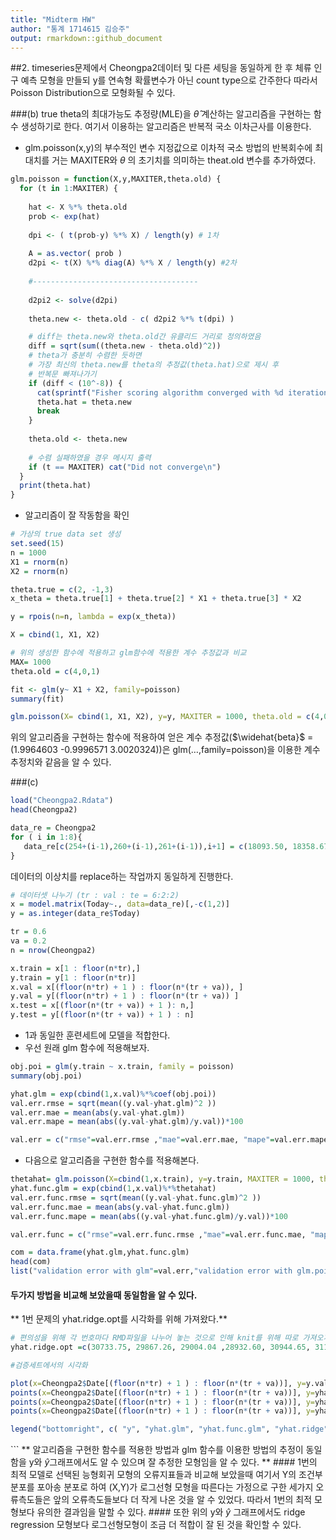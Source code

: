 ```yaml
---
title: "Midterm HW"
author: "통계 1714615 김승주"
output: rmarkdown::github_document
---
```

##2. 
timeseries문제에서 Cheongpa2데이터 및 다른 세팅을 동일하게 한 후 체류 인구 예측 모형을 만들되 y를 연속형 확률변수가 아닌 count type으로 간주한다
따라서 Poisson Distribution으로 모형화될 수 있다.

###(b)
true theta의 최대가능도 추정량(MLE)을 $\widehat{\theta}$ 계산하는 알고리즘을 구현하는 함수 생성하기로 한다. 여기서 이용하는 알고리즘은 반복적 국소 이차근사를 이용한다.

* glm.poisson(x,y)의 부수적인 변수 지정값으로 이차적 국소 방법의 반복회수에 최대치를 거는 MAXITER와 $\theta$ 의 초기치를 의미하는 theat.old 변수를 추가하였다.
```r
glm.poisson = function(X,y,MAXITER,theta.old) {
  for (t in 1:MAXITER) {
   
    hat <- X %*% theta.old
    prob <- exp(hat)
    
    dpi <- ( t(prob-y) %*% X) / length(y) # 1차
    
    A = as.vector( prob )
    d2pi <- t(X) %*% diag(A) %*% X / length(y) #2차
    
    #-------------------------------------
    
    d2pi2 <- solve(d2pi)
    
    theta.new <- theta.old - c( d2pi2 %*% t(dpi) )

    # diff는 theta.new와 theta.old간 유클리드 거리로 정의하였음
    diff = sqrt(sum((theta.new - theta.old)^2))
    # theta가 충분히 수렴한 듯하면 
    # 가장 최신의 theta.new를 theta의 추정값(theta.hat)으로 제시 후
    # 반복문 빠져나가기
    if (diff < (10^-8)) { 
      cat(sprintf("Fisher scoring algorithm converged with %d iterations\n", t))
      theta.hat = theta.new
      break
    }
    
    theta.old <- theta.new
    
    # 수렴 실패하였을 경우 메시지 출력
    if (t == MAXITER) cat("Did not converge\n")
  }
  print(theta.hat)
}
```

* 알고리즘이 잘 작동함을 확인
```r
# 가상의 true data set 생성
set.seed(15)
n = 1000
X1 = rnorm(n)
X2 = rnorm(n)

theta.true = c(2, -1,3)
x_theta = theta.true[1] + theta.true[2] * X1 + theta.true[3] * X2

y = rpois(n=n, lambda = exp(x_theta))

X = cbind(1, X1, X2)

# 위의 생성한 함수에 적용하고 glm함수에 적용한 계수 추정값과 비교
MAX= 1000
theta.old = c(4,0,1)

fit <- glm(y~ X1 + X2, family=poisson)                                   
summary(fit)
```


```r
glm.poisson(X= cbind(1, X1, X2), y=y, MAXITER = 1000, theta.old = c(4,0,1))
```
위의 알고리즘을 구현하는 함수에 적용하여 얻은 계수 추정값($\widehat{beta}$ = (1.9964603 -0.9996571  3.0020324))은 glm(...,family=poisson)을 이용한 계수 추정치와 같음을 알 수 있다.


###(c)
```r
load("Cheongpa2.Rdata")
head(Cheongpa2)

data_re = Cheongpa2
for ( i in 1:8){
   data_re[c(254+(i-1),260+(i-1),261+(i-1)),i+1] = c(18093.50, 18358.67, 19212.33)
}
```

데이터의 이상치를 replace하는 작업까지 동일하게 진행한다.

```r
# 데이터셋 나누기 (tr : val : te = 6:2:2)
x = model.matrix(Today~., data=data_re)[,-c(1,2)]
y = as.integer(data_re$Today)

tr = 0.6
va = 0.2
n = nrow(Cheongpa2)

x.train = x[1 : floor(n*tr),]
y.train = y[1 : floor(n*tr)]
x.val = x[(floor(n*tr) + 1 ) : floor(n*(tr + va)), ]
y.val = y[(floor(n*tr) + 1 ) : floor(n*(tr + va)) ]
x.test = x[(floor(n*(tr + va)) + 1 ): n,]
y.test = y[(floor(n*(tr + va)) + 1 ) : n]
```

* 1과 동일한 훈련세트에 모델을 적합한다.
* 우선 원래 glm 함수에 적용해보자.
```r
obj.poi = glm(y.train ~ x.train, family = poisson)
summary(obj.poi)

yhat.glm = exp(cbind(1,x.val)%*%coef(obj.poi))
val.err.rmse = sqrt(mean((y.val-yhat.glm)^2 ))
val.err.mae = mean(abs(y.val-yhat.glm))
val.err.mape = mean(abs((y.val-yhat.glm)/y.val))*100

val.err = c("rmse"=val.err.rmse ,"mae"=val.err.mae, "mape"=val.err.mape)
```
* 다음으로 알고리즘을 구현한 함수를 적용해본다.
```r
thetahat= glm.poisson(X=cbind(1,x.train), y=y.train, MAXITER = 1000, theta.old = c(8,rep(0, ncol(x))))
yhat.func.glm = exp(cbind(1,x.val)%*%thetahat)
val.err.func.rmse = sqrt(mean((y.val-yhat.func.glm)^2 ))
val.err.func.mae = mean(abs(y.val-yhat.func.glm))
val.err.func.mape = mean(abs((y.val-yhat.func.glm)/y.val))*100

val.err.func = c("rmse"=val.err.func.rmse ,"mae"=val.err.func.mae, "mape"=val.err.func.mape)
```
```r
com = data.frame(yhat.glm,yhat.func.glm)
head(com)
list("validation error with glm"=val.err,"validation error with glm.poisson"=val.err.func)
```
#### 두가지 방법을 비교해 보았을때 동일함을 알 수 있다.

** 1번 문제의 yhat.ridge.opt를 시각화를 위해 가져왔다.**
```r
# 편의성을 위해 각 번호마다 RMD파일을 나누어 놓는 것으로 인해 knit를 위해 따로 가져오게 되었습니다.
yhat.ridge.opt =c(30733.75, 29867.26, 29004.04 ,28932.60, 30944.65, 31111.76 ,30391.88 ,30615.90, 29602.78, 29042.28, 28889.62 ,30484.35 ,30444.57, 30897.16 ,29747.58 ,26709.43, 27057.85, 26969.87, 28447.53 ,31053.36 ,29603.32 ,28911.68 ,29685.83, 27587.37 ,28418.78, 31710.20 ,31025.48 ,31260.74, 31335.61 ,30634.57, 29467.78, 29576.65, 31791.97 ,31025.86 ,30781.59 ,31537.75 ,30508.30, 30132.28, 29830.40, 31457.69 ,30530.49, 31458.92, 31057.34 ,31137.68, 29129.40, 29368.43 ,31604.31, 30278.45, 31507.96, 31869.07 ,29795.63 ,30712.98, 30211.33 ,32311.80 ,31825.21, 31961.94, 31777.47, 31674.47, 30871.23, 31168.13 ,32757.33 ,31360.16 ,32661.72, 32298.72, 31604.63, 30321.11 ,30756.37, 32667.07, 32117.63, 32688.72, 31392.49 ,31238.91, 30059.40 ,30848.46 ,31747.49 ,31261.63 ,31369.86, 30784.56 ,30340.68 ,29810.91, 29585.82 ,31755.11, 31226.98, 31508.49, 31344.17, 30992.72 ,30069.74 ,30593.98, 32670.43 ,32176.11 ,32256.34 ,32199.98 ,31727.08 ,30642.70 ,31370.19, 32662.32 ,32446.71, 31975.25, 32521.87, 31142.78 ,30981.31, 30501.76 ,32894.91, 32016.94, 32273.41 ,31973.97 ,31782.47, 30513.80 ,31201.18, 33102.85, 32323.71 ,32720.99 ,30598.82 ,30484.22 ,29925.73 ,31209.30, 32985.46, 31275.55, 32856.03 ,31311.74 ,31591.04 ,30289.00 ,31578.94, 33301.00, 33239.29, 33226.80 ,32464.49, 31088.49, 31343.02, 31403.97 ,33229.62, 33036.22 )
```


```r
#검증세트에서의 시각화

plot(x=Cheongpa2$Date[(floor(n*tr) + 1 ) : floor(n*(tr + va))], y=y.val, xlab = "Data in Validation set")
points(x=Cheongpa2$Date[(floor(n*tr) + 1 ) : floor(n*(tr + va))], y=yhat.glm, pch="*", col="blue")
points(x=Cheongpa2$Date[(floor(n*tr) + 1 ) : floor(n*(tr + va))], y=yhat.func.glm, pch="o", col="red")
points(x=Cheongpa2$Date[(floor(n*tr) + 1 ) : floor(n*(tr + va))], y=yhat.ridge.opt, pch="*", col="darkgreen")

legend("bottomright", c( "y", "yhat.glm", "yhat.func.glm", "yhat.ridge") , col=c("black","blue","red", "darkgreen"), pch = c("o","*","o","*"))
```

```
** 알고리즘을 구현한 함수를 적용한 방법과 glm 함수를 이용한 방법의 추정이 동일함을 y와 $\widehat{y}$그래프에서도 알 수 있으며 잘 추정한 모형임을 알 수 있다. **
#### 1번의 최적 모델로 선택된 능형회귀 모형의 오류지표들과 비교해 보았을때 여기서 Y의 조건부 분포를 포아송 분포로 하여 (X,Y)가 로그선형 모형을 따른다는 가정으로 구한 세가지 오류측도들은 앞의 오류측도들보다 더 작게 나온 것을 알 수 있었다. 따라서 1번의 최적 모형보다 유의한 결과임을 말할 수 있다.
#### 또한 위의 y와 $\widehat{y}$ 그래프에서도 ridge regression 모형보다 로그선형모형이 조금 더 적합이 잘 된 것을 확인할 수 있다.
